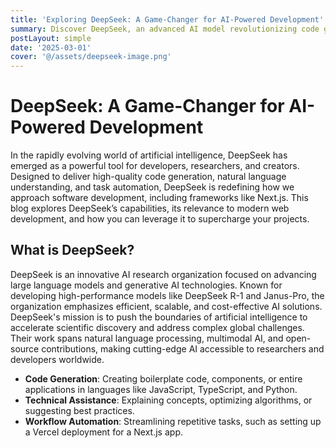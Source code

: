 ```yaml
---
title: 'Exploring DeepSeek: A Game-Changer for AI-Powered Development'
summary: Discover DeepSeek, an advanced AI model revolutionizing code generation and developer workflows.
postLayout: simple
date: '2025-03-01'
cover: '@/assets/deepseek-image.png'
---
```


# DeepSeek: A Game-Changer for AI-Powered Development

In the rapidly evolving world of artificial intelligence, DeepSeek has emerged as a powerful tool for developers, 
researchers, and creators. Designed to deliver high-quality code generation, natural language understanding, 
and task automation, DeepSeek is redefining how we approach software development, 
including frameworks like Next.js. This blog explores DeepSeek’s capabilities, its relevance to modern 
web development, and how you can leverage it to supercharge your projects.

## What is DeepSeek?

DeepSeek is an innovative AI research organization focused on advancing large language models 
and generative AI technologies. Known for developing high-performance models like DeepSeek R-1 and 
Janus-Pro, the organization emphasizes efficient, scalable, and cost-effective AI solutions. 
DeepSeek's mission is to push the boundaries of artificial intelligence to accelerate scientific 
discovery and address complex global challenges. Their work spans natural language processing, 
multimodal AI, and open-source contributions, making cutting-edge AI accessible to researchers 
and developers worldwide.

- **Code Generation**: Creating boilerplate code, components, or entire applications in languages like 
JavaScript, TypeScript, and Python.
- **Technical Assistance**: Explaining concepts, optimizing algorithms, or suggesting best practices.
- **Workflow Automation**: Streamlining repetitive tasks, such as setting up a Vercel deployment for a Next.js app.
